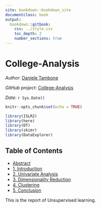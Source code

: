 ```yaml
---
site: bookdown::bookdown_site
documentclass: book
output:
  bookdown::gitbook:
    css: ../style.css
    toc_depth: 2
    number_sections: true
---
```


# College-Analysis {-}

_Author_: [Daniele Tambone](https://www.linkedin.com/in/daniele-tambone-b5733616a/)

_GitHub project_: [College-Analysis](https://github.com/DanieleT25/College-Analysis)

_Date_: `r Sys.Date()`

```r
knitr::opts_chunk$set(echo = TRUE)
```

```r
library(ISLR2)
library(here)
library(DT)
library(skimr)
library(DataExplorer)
```


## Table of Contents {-}

- [Abstract](abstract.html)
- [1. Introduction](introduction.html)
- [2. Univariate Analysis](univariate-analysis.html)
- [3. Dimensionality Reduction](dimensionality-reduction.html)
- [4. Clustering](clustering.html)
- [5. Conclusion](conclusion.html)

This is the report of Unsupervised learning.
